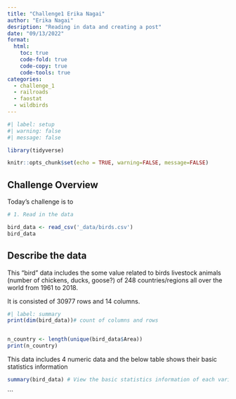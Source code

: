 ```yaml
---
title: "Challenge1 Erika Nagai"
author: "Erika Nagai"
desription: "Reading in data and creating a post"
date: "09/13/2022"
format:
  html:
    toc: true
    code-fold: true
    code-copy: true
    code-tools: true
categories:
  - challenge_1
  - railroads
  - faostat
  - wildbirds
---
```


```r
#| label: setup
#| warning: false
#| message: false

library(tidyverse)

knitr::opts_chunk$set(echo = TRUE, warning=FALSE, message=FALSE)
```

## Challenge Overview

Today's challenge is to


```r
# 1. Read in the data

bird_data <- read_csv('_data/birds.csv')
bird_data

```

## Describe the data

This "bird" data includes the some value related to birds livestock animals (number of chickens, ducks, goose?) of 248 countries/regions all over the world from 1961 to 2018. 

It is consisted of 30977 rows and 14 columns.

```r
#| label: summary
print(dim(bird_data))# count of columns and rows


n_country <- length(unique(bird_data$Area))
print(n_country)
```
This data includes 4 numeric data and the below table shows their basic statistics information
```r
summary(bird_data) # View the basic statistics information of each variables
```

```

